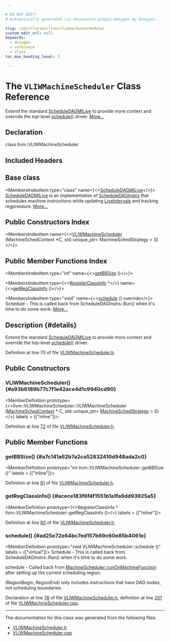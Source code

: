 ```yaml
---

# DO NOT EDIT!
# Automatically generated via docusaurus-plugin-doxygen by Doxygen.

slug: /api/classes/llvm/vliwmachinescheduler
custom_edit_url: null
keywords:
  - doxygen
  - reference
  - class
toc_max_heading_level: 3

---
```





# The `VLIWMachineScheduler` Class Reference

<DoxygenPage pluginConfig={pluginConfig}>

Extend the standard <a href="/docs/api/classes/llvm/scheduledagmilive">ScheduleDAGMILive</a> to provide more context and override the top-level <a href="#ad25e72e64bc7ed157b69c60e85b4061e">schedule()</a> driver. <a href="#details">More...</a>

## Declaration

<CodeBlock>class llvm::VLIWMachineScheduler</CodeBlock>

## Included Headers

<IncludesList>
<IncludesListItem
  filePath="llvm/CodeGen/VLIWMachineScheduler.h"
  permalink="/docs/api/files/include/include/llvm/include/llvm/codegen/vliwmachinescheduler-h"
  isLocal="true" />
</IncludesList>

## Base class

<MembersIndex>

<MembersIndexItem
  type="class"
  name={<><a href="/docs/api/classes/llvm/scheduledagmilive">ScheduleDAGMILive</a></>}>
<a href="/docs/api/classes/llvm/scheduledagmilive">ScheduleDAGMILive</a> is an implementation of <a href="/docs/api/classes/llvm/scheduledaginstrs">ScheduleDAGInstrs</a> that schedules machine instructions while updating <a href="/docs/api/classes/llvm/liveintervals">LiveIntervals</a> and tracking regpressure. <a href="/docs/api/classes/llvm/scheduledagmilive/#details">More...</a>
</MembersIndexItem>

</MembersIndex>

## Public Constructors Index

<MembersIndex>

<MembersIndexItem
  name={<><a href="#a93b6189b77c7f1e42ace4d1c9940cd90">VLIWMachineScheduler</a> (MachineSchedContext &#42;C, std::unique&#95;ptr&lt; MachineSchedStrategy &gt; S)</>}>
</MembersIndexItem>

</MembersIndex>

## Public Member Functions Index

<MembersIndex>

<MembersIndexItem
  type="int"
  name={<><a href="#a7c141a62b7a2ca52832410d948ada2c0">getBBSize</a> ()</>}>
</MembersIndexItem>

<MembersIndexItem
  type={<><a href="/docs/api/classes/llvm/registerclassinfo">RegisterClassInfo</a> &#42;</>}
  name={<><a href="#acece183f6f4f1551b1a1fa9dd93925a5">getRegClassInfo</a> ()</>}>
</MembersIndexItem>

<MembersIndexItem
  type="void"
  name={<><a href="#ad25e72e64bc7ed157b69c60e85b4061e">schedule</a> () override</>}>
Schedule - This is called back from ScheduleDAGInstrs::Run() when it&#39;s time to do some work. <a href="#ad25e72e64bc7ed157b69c60e85b4061e">More...</a>
</MembersIndexItem>

</MembersIndex>

## Description {#details}

Extend the standard <a href="/docs/api/classes/llvm/scheduledagmilive">ScheduleDAGMILive</a> to provide more context and override the top-level <a href="#ad25e72e64bc7ed157b69c60e85b4061e">schedule()</a> driver.

Definition at line 70 of file <a href="/docs/api/files/include/include/llvm/include/llvm/codegen/vliwmachinescheduler-h">VLIWMachineScheduler.h</a>.

<SectionDefinition>

## Public Constructors

### VLIWMachineScheduler() {#a93b6189b77c7f1e42ace4d1c9940cd90}

<MemberDefinition
  prototype={<>llvm::VLIWMachineScheduler::VLIWMachineScheduler (<a href="/docs/api/structs/llvm/machineschedcontext">MachineSchedContext</a> &#42; C, std::unique&#95;ptr&lt; <a href="/docs/api/classes/llvm/machineschedstrategy">MachineSchedStrategy</a> &gt; S)</>}
  labels = {["inline"]}>

Definition at line <a href="/docs/api/files/include/include/llvm/include/llvm/codegen/vliwmachinescheduler-h/#l00072">72</a> of file <a href="/docs/api/files/include/include/llvm/include/llvm/codegen/vliwmachinescheduler-h">VLIWMachineScheduler.h</a>.
</MemberDefinition>

</SectionDefinition>

<SectionDefinition>

## Public Member Functions

### getBBSize() {#a7c141a62b7a2ca52832410d948ada2c0}

<MemberDefinition
  prototype="int llvm::VLIWMachineScheduler::getBBSize ()"
  labels = {["inline"]}>

Definition at line <a href="/docs/api/files/include/include/llvm/include/llvm/codegen/vliwmachinescheduler-h/#l00081">81</a> of file <a href="/docs/api/files/include/include/llvm/include/llvm/codegen/vliwmachinescheduler-h">VLIWMachineScheduler.h</a>.
</MemberDefinition>

### getRegClassInfo() {#acece183f6f4f1551b1a1fa9dd93925a5}

<MemberDefinition
  prototype={<>RegisterClassInfo &#42; llvm::VLIWMachineScheduler::getRegClassInfo ()</>}
  labels = {["inline"]}>

Definition at line <a href="/docs/api/files/include/include/llvm/include/llvm/codegen/vliwmachinescheduler-h/#l00080">80</a> of file <a href="/docs/api/files/include/include/llvm/include/llvm/codegen/vliwmachinescheduler-h">VLIWMachineScheduler.h</a>.
</MemberDefinition>

### schedule() {#ad25e72e64bc7ed157b69c60e85b4061e}

<MemberDefinition
  prototype="void VLIWMachineScheduler::schedule ()"
  labels = {["virtual"]}>
Schedule - This is called back from ScheduleDAGInstrs::Run() when it&#39;s time to do some work.

schedule - Called back from <a href="/docs/api/classes/anonymous-namespace-machinescheduler-cpp-/machinescheduler/#a8539983d1d0a8b07d92b91c16b9f7a5a">MachineScheduler::runOnMachineFunction</a> after setting up the current scheduling region.

&#91;RegionBegin, RegionEnd) only includes instructions that have DAG nodes, not scheduling boundaries.

Declaration at line <a href="/docs/api/files/include/include/llvm/include/llvm/codegen/vliwmachinescheduler-h/#l00078">78</a> of file <a href="/docs/api/files/include/include/llvm/include/llvm/codegen/vliwmachinescheduler-h">VLIWMachineScheduler.h</a>, definition at line <a href="/docs/api/files/lib/lib/codegen/vliwmachinescheduler-cpp/#l00201">201</a> of file <a href="/docs/api/files/lib/lib/codegen/vliwmachinescheduler-cpp">VLIWMachineScheduler.cpp</a>.
</MemberDefinition>

</SectionDefinition>

<hr/>

The documentation for this class was generated from the following files:

<ul>
<li><a href="/docs/api/files/include/include/llvm/include/llvm/codegen/vliwmachinescheduler-h">VLIWMachineScheduler.h</a></li>
<li><a href="/docs/api/files/lib/lib/codegen/vliwmachinescheduler-cpp">VLIWMachineScheduler.cpp</a></li>
</ul>

</DoxygenPage>
